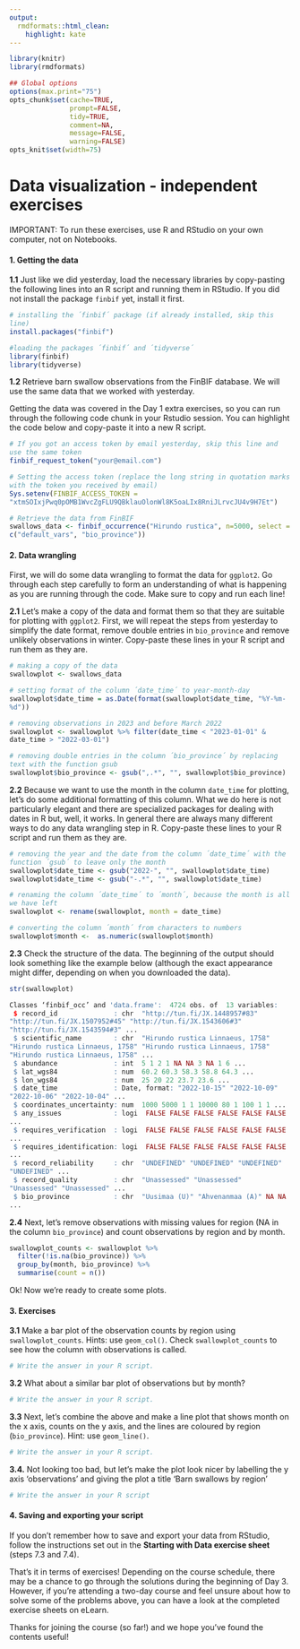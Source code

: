 ```yaml
---
output:
  rmdformats::html_clean:
    highlight: kate
---
```


```{=html}
<style>
  code {
    white-space : pre-wrap !important;
    word-break: break-word;
  }
</style>
```
```r
library(knitr)
library(rmdformats)

## Global options
options(max.print="75")
opts_chunk$set(cache=TRUE,
               prompt=FALSE,
               tidy=TRUE,
               comment=NA,
               message=FALSE,
               warning=FALSE)
opts_knit$set(width=75)
```

# Data visualization - independent exercises

IMPORTANT: To run these exercises, use R and RStudio on your own computer, not on Notebooks.

#### **1. Getting the data**

**1.1** Just like we did yesterday, load the necessary libraries by copy-pasting the following lines into an R script and running them in RStudio. If you did not install the package `finbif` yet, install it first.

``` r
# installing the ´finbif´ package (if already installed, skip this line)
install.packages("finbif")

#loading the packages ´finbif´ and ´tidyverse´
library(finbif)
library(tidyverse)
```

**1.2** Retrieve barn swallow observations from the FinBIF database. We will use the same data that we worked with yesterday.

Getting the data was covered in the Day 1 extra exercises, so you can run through the following code chunk in your Rstudio session. You can highlight the code below and copy-paste it into a new R script.

``` r
# If you got an access token by email yesterday, skip this line and use the same token 
finbif_request_token("your@email.com")

# Setting the access token (replace the long string in quotation marks with the token you received by email)
Sys.setenv(FINBIF_ACCESS_TOKEN = "xtmSOIxjPwq0pOMB1WvcZgFLU9QBklauOlonWl8K5oaLIx8RniJLrvcJU4v9H7Et")

# Retrieve the data from FinBIF
swallows_data <- finbif_occurrence("Hirundo rustica", n=5000, select = c("default_vars", "bio_province"))
```

#### **2. Data wrangling**

First, we will do some data wrangling to format the data for `ggplot2`. Go through each step carefully to form an understanding of what is happening as you are running through the code. Make sure to copy and run each line!

**2.1** Let's make a copy of the data and format them so that they are suitable for plotting with `ggplot2`. First, we will repeat the steps from yesterday to simplify the date format, remove double entries in `bio_province` and remove unlikely observations in winter. Copy-paste these lines in your R script and run them as they are.

``` r
# making a copy of the data
swallowplot <- swallows_data

# setting format of the column ´date_time´ to year-month-day
swallowplot$date_time = as.Date(format(swallowplot$date_time, "%Y-%m-%d"))

# removing observations in 2023 and before March 2022
swallowplot <- swallowplot %>% filter(date_time < "2023-01-01" & date_time > "2022-03-01")

# removing double entries in the column ´bio_province´ by replacing text with the function gsub
swallowplot$bio_province <- gsub(",.*", "", swallowplot$bio_province)
```

**2.2** Because we want to use the month in the column `date_time` for plotting, let's do some additional formatting of this column. What we do here is not particularly elegant and there are specialized packages for dealing with dates in R but, well, it works. In general there are always many different ways to do any data wrangling step in R. Copy-paste these lines to your R script and run them as they are.

``` r
# removing the year and the date from the column ´date_time´ with the function ´gsub´ to leave only the month 
swallowplot$date_time <- gsub("2022-", "", swallowplot$date_time)
swallowplot$date_time <- gsub("-.*", "", swallowplot$date_time)

# renaming the column ´date_time´ to ´month´, because the month is all we have left
swallowplot <- rename(swallowplot, month = date_time)

# converting the column ´month´ from characters to numbers
swallowplot$month <-  as.numeric(swallowplot$month)
```

**2.3** Check the structure of the data. The beginning of the output should look something like the example below (although the exact appearance might differ, depending on when you downloaded the data).

``` r
str(swallowplot)
```

``` r
Classes ‘finbif_occ’ and 'data.frame':  4724 obs. of  13 variables:
 $ record_id              : chr  "http://tun.fi/JX.1448957#83" "http://tun.fi/JX.1507952#45" "http://tun.fi/JX.1543606#3" "http://tun.fi/JX.1543594#3" ...
 $ scientific_name        : chr  "Hirundo rustica Linnaeus, 1758" "Hirundo rustica Linnaeus, 1758" "Hirundo rustica Linnaeus, 1758" "Hirundo rustica Linnaeus, 1758" ...
 $ abundance              : int  5 1 2 1 NA NA 3 NA 1 6 ...
 $ lat_wgs84              : num  60.2 60.3 58.3 58.8 64.3 ...
 $ lon_wgs84              : num  25 20 22 23.7 23.6 ...
 $ date_time              : Date, format: "2022-10-15" "2022-10-09" "2022-10-06" "2022-10-04" ...
 $ coordinates_uncertainty: num  1000 5000 1 1 10000 80 1 100 1 1 ...
 $ any_issues             : logi  FALSE FALSE FALSE FALSE FALSE FALSE ...
 $ requires_verification  : logi  FALSE FALSE FALSE FALSE FALSE FALSE ...
 $ requires_identification: logi  FALSE FALSE FALSE FALSE FALSE FALSE ...
 $ record_reliability     : chr  "UNDEFINED" "UNDEFINED" "UNDEFINED" "UNDEFINED" ...
 $ record_quality         : chr  "Unassessed" "Unassessed" "Unassessed" "Unassessed" ...
 $ bio_province           : chr  "Uusimaa (U)" "Ahvenanmaa (A)" NA NA ...
```

**2.4** Next, let's remove observations with missing values for region (NA in the column `bio_province`) and count observations by region and by month.

``` r
swallowplot_counts <- swallowplot %>% 
  filter(!is.na(bio_province)) %>% 
  group_by(month, bio_province) %>% 
  summarise(count = n())
```

Ok! Now we're ready to create some plots.

#### **3. Exercises**

**3.1** Make a bar plot of the observation counts by region using `swallowplot_counts`. Hints: use `geom_col()`. Check `swallowplot_counts` to see how the column with observations is called.

``` r
# Write the answer in your R script.
```

**3.2** What about a similar bar plot of observations but by month?

``` r
# Write the answer in your R script.
```

**3.3** Next, let's combine the above and make a line plot that shows month on the x axis, counts on the y axis, and the lines are coloured by region (`bio_province`). Hint: use `geom_line()`.

``` r
# Write the answer in your R script.
```

**3.4.** Not looking too bad, but let's make the plot look nicer by labelling the y axis 'observations' and giving the plot a title 'Barn swallows by region'

``` r
# Write the answer in your R script
```

#### **4. Saving and exporting your script**

If you don't remember how to save and export your data from RStudio, follow the instructions set out in the **Starting with Data exercise sheet** (steps 7.3 and 7.4).

That's it in terms of exercises! Depending on the course schedule, there may be a chance to go through the solutions during the beginning of Day 3. However, if you're attending a two-day course and feel unsure about how to solve some of the problems above, you can have a look at the completed exercise sheets on eLearn.

Thanks for joining the course (so far!) and we hope you've found the contents useful!
